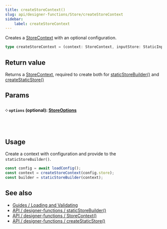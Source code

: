 ```yaml
---
title: createStoreContext()
slug: api/designer-functions/Store/createStoreContext
sidebar:
    label: createStoreContext
---
```


Creates a [StoreContext](/api/designer-functions/Store/Types/StoreContext) with an optional configuration.

```ts
type createStoreContext = (context: StoreContext, inputStore: StaticInputMap) => Store;
```

## Return value

Returns a [StoreContext](/api/designer-functions/Store/Types/StoreContext), required to create both for [staticStoreBuilder()](api/designer-functions/Builder/staticStoreBuilder) and [createStaticStore()](/api/designer-functions/Store/createStaticStore)

## Params

#### ༶ `options` (optional): [StoreOptions](/api/designer-functions/Store/Types/StoreOptions)

&nbsp;

## Usage

Create a context with configuration and provide to the `staticStoreBuilder()`.

```ts
const config = await loadConfig();
const context = createStoreContext(config.store);
const builder = staticStoreBuilder(context);
```

## See also

-   [Guides / Loading and Validating](/guides/loading-and-validating-design-decisions/)
-   [API / designer-functions / staticStoreBuilder()](/api/designer-functions/Builder/staticStoreBuilder)
-   [API / designer-functions / StoreContext()](/api/designer-functions/Store/Types/StoreContext)
-   [API / designer-functions / createStaticStore()](/api/designer-functions/Store/createStaticStore)
